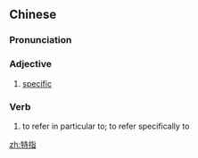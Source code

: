 ==Chinese==
{{zh-forms}}

===Pronunciation===
{{zh-pron
|m=tèzhǐ
|cat=a,v
}}

===Adjective===
{{zh-adj}}

# [[specific]]

===Verb===
{{zh-verb}}

# to refer in particular to; to refer specifically to

[[zh:特指]]